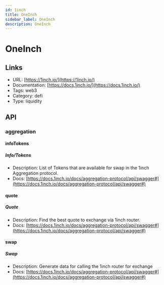 ```yaml
---
id: 1inch
title: OneInch
sidebar_label: OneInch
description: OneInch
---
```


# OneInch

## Links

* URL: [https://1inch.io/](https://1inch.io/)
* Documentation: [https://docs.1inch.io/](https://docs.1inch.io/)
* Tags: web3
* Category: defi
* Type: liquidity

## API

### aggregation

#### infoTokens

##### Info/Tokens

* Description: List of Tokens that are available for swap in the 1inch Aggregation protocol.
* Docs: [https://docs.1inch.io/docs/aggregation-protocol/api/swagger#](https://docs.1inch.io/docs/aggregation-protocol/api/swagger#)

#### quote

##### Quote

* Description: Find the best quote to exchange via 1inch router.
* Docs: [https://docs.1inch.io/docs/aggregation-protocol/api/swagger#](https://docs.1inch.io/docs/aggregation-protocol/api/swagger#)

#### swap

##### Swap

* Description: Generate data for calling the 1inch router for exchange
* Docs: [https://docs.1inch.io/docs/aggregation-protocol/api/swagger#](https://docs.1inch.io/docs/aggregation-protocol/api/swagger#)
